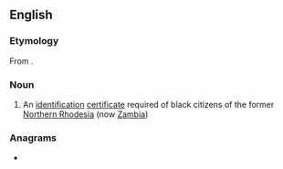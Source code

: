 ==English==

===Etymology===
From {{der|en|loz|situpa}}.

===Noun===
{{en-noun}}

# An [[identification]] [[certificate]] required of black citizens of the former [[Northern Rhodesia]] (now [[Zambia]])

===Anagrams===
* {{anagrams|en|a=achiptu|chupati}}